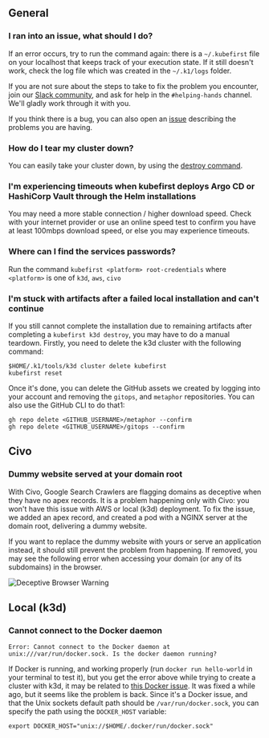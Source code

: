 ## General

### I ran into an issue, what should I do?

If an error occurs, try to run the command again: there is a `~/.kubefirst` file on your localhost that keeps track of your execution state. If it still doesn't work, check the log file which was created in the `~/.k1/logs` folder.

If you are not sure about the steps to take to fix the problem you encounter, join our [Slack community](https://kubefirst.io/slack), and ask for help in the `#helping-hands` channel. We'll gladly work through it with you.

If you think there is a bug, you can also open an [issue](https://github.com/kubefirst/kubefirst/issues) describing the problems you are having.

### How do I tear my cluster down?

You can easily take your cluster down, by using the [destroy command](explore/destroy.md).

### I'm experiencing timeouts when kubefirst deploys Argo CD or HashiCorp Vault through the Helm installations

You may need a more stable connection / higher download speed. Check with your internet provider or use an online speed test to confirm you have at least 100mbps download speed, or else you may experience timeouts.

### Where can I find the services passwords?

Run the command `kubefirst <platform> root-credentials` where `<platform>` is one of `k3d`, `aws`, `civo`

### I'm stuck with artifacts after a failed local installation and can't continue

If you still cannot complete the installation due to remaining artifacts after completing a `kubefirst k3d destroy`, you may have to do a manual teardown. Firstly, you need to delete the k3d cluster with the following command:

```shell
$HOME/.k1/tools/k3d cluster delete kubefirst
kubefirst reset
```

Once it's done, you can delete the GitHub assets we created by logging into your account and removing the `gitops`, and `metaphor` repositories. You can also use the GitHub CLI to do that1:

```shell
gh repo delete <GITHUB_USERNAME>/metaphor --confirm
gh repo delete <GITHUB_USERNAME>/gitops --confirm
```

## Civo

### Dummy website served at your domain root

<!-- Add screenshot of website served -->

With Civo, Google Search Crawlers are flagging domains as deceptive when they have no apex records. It is a problem happening only with Civo: you won't have this issue with AWS or local (k3d) deployment. To fix the issue, we added an apex record, and created a pod with a NGINX server at the domain root, delivering a dummy website.

If you want to replace the dummy website with yours or serve an application instead, it should still prevent the problem from happening. If removed, you may see the following error when accessing your domain (or any of its subdomains) in the browser.

![Deceptive Browser Warning](@site/docs/img/civo/deceptive-warning.png)

## Local (k3d)

### Cannot connect to the Docker daemon

```shell
Error: Cannot connect to the Docker daemon at unix:///var/run/docker.sock. Is the docker daemon running?
```

If Docker is running, and working properly (run `docker run hello-world` in your terminal to test it), but you get the error above while trying to create a cluster with k3d, it may be related to [this Docker issue](https://github.com/docker/for-mac/issues/6529). It was fixed a while ago, but it seems like the problem is back. Since it's a Docker issue, and that the Unix sockets default path should be `/var/run/docker.sock`, you can specify the path using the `DOCKER_HOST` variable:

```shell
export DOCKER_HOST="unix://$HOME/.docker/run/docker.sock"
```
